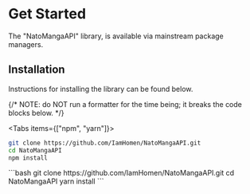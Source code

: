 
# Get Started

The "NatoMangaAPI" library, is available via mainstream package managers.

## Installation

Instructions for installing the library can be found below.

{/* NOTE: do NOT run a formatter for the time being; it breaks the code blocks below. */}

<Tabs items={["npm", "yarn"]}>
  <Tab>
  ```bash
  git clone https://github.com/IamHomen/NatoMangaAPI.git
  cd NatoMangaAPI
  npm install
  ```
  </Tab>
  <Tab>
  ```bash
  git clone https://github.com/IamHomen/NatoMangaAPI.git
  cd NatoMangaAPI
  yarn install
  ```
  </Tab>
</Tabs>
